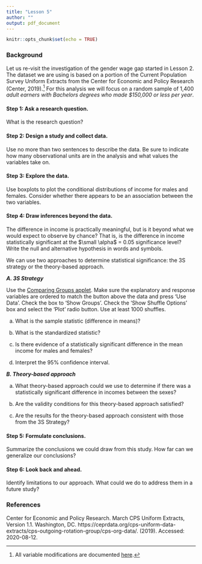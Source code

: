 ---
title: "Lesson 5"
author: ""
output: pdf_document
---

```{r setup, include=FALSE}
knitr::opts_chunk$set(echo = TRUE)
```

### Background 
Let us re-visit the investigation of the gender wage gap started in Lesson 2. The dataset we are using is based on a portion of the Current Population Survey Uniform Extracts from the Center for Economic and Policy Research (Center, 2019).^[All variable modifications are documented [here](https://github.com/tooderful/MA376/blob/master/LSN%205/Prep%20Files/CEPR_2018_Data2.R).] For this analysis we will focus on a random sample of 1,400 *adult earners with Bachelors degrees who made $150,000 or less per year*. 


 

#### Step 1: Ask a research question.  

What is the research question?

 
\vspace{.5in}


#### Step 2:  Design a study and collect data.

Use no more than two sentences to describe the data. Be sure to indicate how many observational units are in the analysis and what values the variables take on.

 
\vspace{.75in}


#### Step 3: Explore the data.
Use boxplots to plot the conditional distributions of income for males and females. Consider whether there appears to be an association between the two variables.

 
\vspace{.75in}

#### Step 4: Draw inferences beyond the data.

The difference in income is practically meaningful, but is it beyond what we would expect to observe by chance? That is, is the difference in income statistically significant at the $\small \alpha$ = 0.05 significance level? Write the null and alternative hypothesis in words and symbols.

 
\vspace{1in}

We can use two approaches to determine statistical significance: the 3S strategy or the theory-based approach.

***A. 3S Strategy***

Use the [Comparing Groups applet](http://www.rossmanchance.com/applets/ComparingGroups.html). Make sure the explanatory and response variables are ordered to match the button above the data and press 'Use Data'. Check the box to 'Show Groups'. Check the 'Show Shuffle Options' box and select the 'Plot' radio button. Use at least 1000 shuffles.  

a) What is the sample statistic (difference in means)?

 
\vspace{.5in}

b) What is the standardized statistic?

 
\vspace{.5in}

c) Is there evidence of a statistically significant difference in the mean income for males and females? 

 
\vspace{.75in}

d) Interpret the 95% confidence interval.

 
\vspace{.75in}


***B. Theory-based approach*** 

a. What theory-based approach could we use to determine if there was a statistically significant difference in incomes between the sexes?

 
\vspace{.5in}

 
b. Are the validity conditions for this theory-based approach satisfied?

 
\vspace{1in}

 
c. Are the results for the theory-based approach consistent with those from the 3S Strategy? 

 
\vspace{.25in}  
 
 
#### Step 5: Formulate conclusions.
Summarize the conclusions we could draw from this study. How far can we generalize our conclusions?

 
\vspace{1in} 

 
 
#### Step 6: Look back and ahead.
Identify limitations to our approach. What could we do to address them in a future study?

 
\vspace{0.85in} 


 

### References
Center for Economic and Policy Research. March CPS Uniform Extracts, Version 1.1. Washington, DC.
https://ceprdata.org/cps-uniform-data-extracts/cps-outgoing-rotation-group/cps-org-data/. (2019). Accessed: 2020-08-12.




